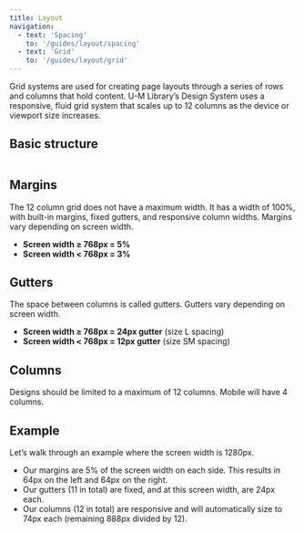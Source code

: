 ```yaml
---
title: Layout
navigation:
  - text: 'Spacing'
    to: '/guides/layout/spacing'
  - text: 'Grid'
    to: '/guides/layout/grid'
---
```



Grid systems are used for creating page layouts through a series of rows and columns that hold content. U-M Library’s Design System uses a responsive, fluid grid system that scales up to 12 columns as the device or viewport size increases.

## Basic structure

<img src={grid} alt="" />

## Margins

The 12 column grid does not have a maximum width. It has a width of 100%, with built-in margins, fixed gutters, and responsive column widths. Margins vary depending on screen width.

- **Screen width ≥ 768px = 5%**
- **Screen width < 768px = 3%**

## Gutters

The space between columns is called gutters. Gutters vary depending on screen width.

- **Screen width ≥ 768px = 24px gutter** (size L spacing)
- **Screen width < 768px = 12px gutter** (size SM spacing)

## Columns

Designs should be limited to a maximum of 12 columns. Mobile will have 4 columns.

## Example

Let’s walk through an example where the screen width is 1280px.

- Our margins are 5% of the screen width on each side. This results in 64px on the left and 64px on the right.
- Our gutters (11 in total) are fixed, and at this screen width, are 24px each.
- Our columns (12 in total) are responsive and will automatically size to 74px each (remaining 888px divided by 12).

<img src={gridExample} alt="" />